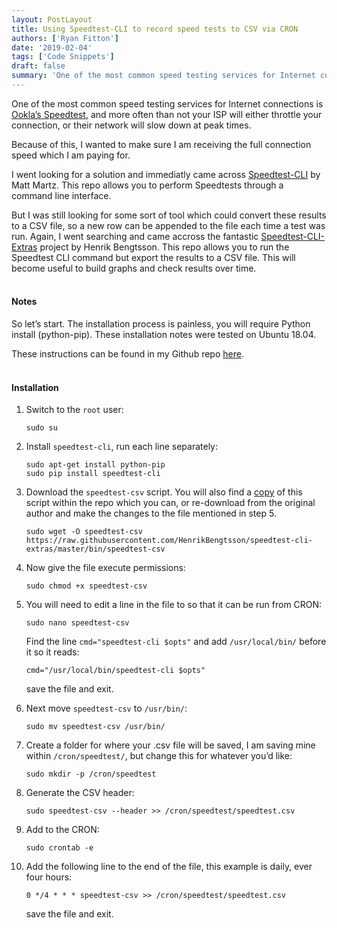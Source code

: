 ```yaml
---
layout: PostLayout
title: Using Speedtest-CLI to record speed tests to CSV via CRON
authors: ['Ryan Fitton']
date: '2019-02-04'
tags: ['Code Snippets']
draft: false
summary: 'One of the most common speed testing services for Internet connections is Ookla&amp;#8217;s Speedtest, and more often than not your ISP will either throttle your connection, or their network will slow down at peak times. Because of this, I wanted to make sure I am receiving the full connection speed which I am paying for. [&amp;hellip;]'
---
```


<p>One of the most common speed testing services for Internet connections is <a href="https://www.speedtest.net/">Ookla&#8217;s Speedtest</a>, and more often than not your ISP will either throttle your connection, or their network will slow down at peak times.</p>
<p>Because of this, I wanted to make sure I am receiving the full connection speed which I am paying for.</p>
<p>I went looking for a solution and immediatly came across <a href="https://github.com/sivel/speedtest-cli">Speedtest-CLI</a> by Matt Martz. This repo allows you to perform Speedtests through a command line interface.</p>
<p>But I was still looking for some sort of tool which could convert these results to a CSV file, so a new row can be appended to the file each time a test was run. Again, I went searching and came accross the fantastic <a href="https://github.com/HenrikBengtsson/speedtest-cli-extras">Speedtest-CLI-Extras</a> project by Henrik Bengtsson. This repo allows you to run the Speedtest CLI command but export the results to a CSV file. This will become useful to build graphs and check results over time.<br />&nbsp;</p>
<h4>Notes</h4>
<p>So let&#8217;s start. The installation process is painless, you will require Python install (python-pip). These installation notes were tested on Ubuntu 18.04.</p>
<p>These instructions can be found in my Github repo <a href="https://github.com/ryanfitton/speedtest-cli-as-csv-cron">here</a>.<br />&nbsp;</p>
<h4>Installation</h4>
<ol>
<li>
        Switch to the <code class="language-markup">root</code> user:</p>
<pre class="language-markup"><code class="language-markup">sudo su</code></pre>
</li>
<li>
        Install <code class="language-markup">speedtest-cli</code>, run each line separately:</p>
<pre class="language-markup"><code class="language-markup">sudo apt-get install python-pip
sudo pip install speedtest-cli</code></pre>
</li>
<li>
        Download the <code class="language-markup">speedtest-csv</code> script. You will also find a <a href="https://github.com/ryanfitton/speedtest-cli-as-csv-cron/blob/master/speedtest-csv">copy</a> of this script within the repo which you can, or re-download from the original author and make the changes to the file mentioned in step 5.</p>
<pre class="language-markup"><code class="language-markup">sudo wget -O speedtest-csv https://raw.githubusercontent.com/HenrikBengtsson/speedtest-cli-extras/master/bin/speedtest-csv</code></pre>
</li>
<li>
        Now give the file execute permissions:</p>
<pre class="language-markup"><code class="language-markup">sudo chmod +x speedtest-csv</code></pre>
</li>
<li>
        You will need to edit a line in the file to so that it can be run from CRON:</p>
<pre class="language-markup"><code class="language-markup">sudo nano speedtest-csv</code></pre>
<p>        Find the line <code class="language-markup">cmd=&quot;speedtest-cli $opts&quot;</code> and add <code class="language-markup">/usr/local/bin/</code> before it so it reads:</p>
<pre class="language-markup"><code class="language-markup">cmd=&quot;/usr/local/bin/speedtest-cli $opts&quot;</code></pre>
<p>        save the file and exit.
    </li>
<li>
        Next move <code class="language-markup">speedtest-csv</code> to <code class="language-markup">/usr/bin/</code>:</p>
<pre class="language-markup"><code class="language-markup">sudo mv speedtest-csv /usr/bin/</code></pre>
</li>
<li>
        Create a folder for where your .csv file will be saved, I am saving mine within <code class="language-markup">/cron/speedtest/</code>, but change this for whatever you&#8217;d like:</p>
<pre class="language-markup"><code class="language-markup">sudo mkdir -p /cron/speedtest</code></pre>
</li>
<li>
        Generate the CSV header:</p>
<pre class="language-markup"><code class="language-markup">sudo speedtest-csv --header &gt;&gt; /cron/speedtest/speedtest.csv</code></pre>
</li>
<li>
        Add to the CRON:</p>
<pre class="language-markup"><code class="language-markup">sudo crontab -e</code></pre>
</li>
<li>
        Add the following line to the end of the file, this example is daily, ever four hours:</p>
<pre class="language-markup"><code class="language-markup">0 */4 * * * speedtest-csv &gt;&gt; /cron/speedtest/speedtest.csv</code></pre>
<p>        save the file and exit.
    </li>
</ol>
